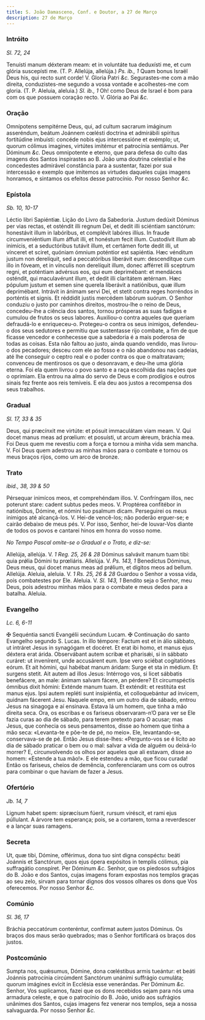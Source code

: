 ```yaml
---
title: S. João Damasceno, Conf. e Doutor, a 27 de Março
description: 27 de Março
---
```


### Intróito

_Sl. 72, 24_

<div class="grid grid-cols-2 gap-5">
  <span class="text-justify">
    Tenuísti manum déxteram meam: et in voluntáte tua deduxísti me, et cum
    glória suscepísti me. (T. P. Allelúja, allelúja.) <em>Ps. ib., 1</em> Quam
    bonus Israël Deus his, qui recto sunt corde! V. Gloria Patri <em>&c.</em>
  </span>
  <span class="text-justify">
    Segurastes-me com a mão direita, conduzistes-me segundo a vossa vontade e
    acolhestes-me com gloria. (T. P. Aleluia, aleluia.) <em>Sl. ib., 1</em> Oh!
    como Deus de Israel é bom para com os que possuem coração recto. V. Glória
    ao Pai <em>&c.</em>
  </span>
</div>

### Oração

<div class="grid grid-cols-2 gap-5">
  <span class="text-justify">
    Omnípotens sempitérne Deus, qui, ad cultum sacrarum imáginum asseréndum,
    beátum Joánnem cœlésti doctrina et admirábili spíritus fortitúdine imbuísti:
    concéde nobis ejus intercessióne et exémplo; ut, quorum cólimus imagines,
    virtútes imitémur et patrocínia sentiámus. Per Dóminum <em>&c.</em>
  </span>
  <span class="text-justify">
    Deus omnipotente e eterno, que para defesa do culto das imagens dos Santos
    inspirastes ao B. João uma doutrina celestial e lhe concedestes admirável
    constância para a sustentar, fazei por sua intercessão e exemplo que
    imitemos as virtudes daqueles cujas imagens honramos, e sintamos os efeitos
    desse patrocínio. Por nosso Senhor <em>&c.</em>
  </span>
</div>

### Epístola

_Sb. 10, 10-17_

<div class="grid grid-cols-2 gap-5">
  <span class="text-justify">Léctio libri Sapiéntiæ.</span>
  <span class="text-justify">Lição do Livro da Sabedoria.</span>
  <span class="text-justify">
    Justum dedúxit Dóminus per vias rectas, et osténdit illi regnum Dei, et
    dedit illi sciéntiam sanctórum: honestávit illum in labóribus, et complévit
    labóres illíus. In fraude circumveniéntium illum áffuit illi, et honéstum
    fecit illum. Custodívit illum ab inimícis, et a seductóribus tutávit illum,
    et certámen forte dedit illi, ut vínceret et sciret, quóniam ómnium
    poténtior est sapiéntia. Hæc vénditum justum non derelíquit, sed a
    peccatóribus liberávit eum: descendítque cum illo in fóveam, et in vínculis
    non derelíquit illum, donec afférret illi sceptrum regni, et poténtiam
    advérsus eos, qui eum deprimébant: et mendáces osténdit, qui maculavérunt
    illum, et dedit illi claritátem ætérnam. Hæc pópulum justum et semen sine
    querela liberávit a natiónibus, quæ illum deprimébant. Intrávit in ánimam
    servi Dei, et stetit contra reges horréndos in porténtis et signis. Et
    réddidit justis mercédem labórum suórum.
  </span>
  <span class="text-justify">
    O Senhor conduziu o justo por caminhos direitos, mostrou-lhe o reino de
    Deus, concedeu-lhe a ciência dos santos, tornou prósperas as suas fadigas e
    cumulou de frutos os seus labores. Auxiliou-o contra aqueles que queriam
    defraudá-lo e enriqueceu-o. Protegeu-o contra os seus inimigos, defendeu-o
    dos seus sedutores e permitiu que sustentasse rijo combate, a fim de que
    ficasse vencedor e conhecesse que a sabedoria é a mais poderosa de todas as
    coisas. Esta não faltou ao justo, ainda quando vendido, mas livrou-o dos
    pecadores; desceu com ele ao fosso e o não abandonou nas cadeias, até lhe
    conseguir o ceptro real e o poder contra os que o maltratavam; convenceu de
    mentirosos os que o desonravam, e deu-lhe uma glória eterna. Foi ela quem
    livrou o povo santo e a raça escolhida das nações que o oprimiam. Ela entrou
    na alma do servo de Deus e com prodígios e outros sinais fez frente aos reis
    temíveis. E ela deu aos justos a recompensa dos seus trabalhos.
  </span>
</div>

### Gradual

_Sl. 17, 33 & 35_

<div class="grid grid-cols-2 gap-5">
  <span class="text-justify">
    Deus, qui præcínxit me virtúte: et pósuit immaculátam viam meam. V. Qui
    docet manus meas ad prœlium: et posuísti, ut arcum ǽreum, bráchia mea.
  </span>
  <span class="text-justify">
    Foi Deus quem me revestiu com a força e tornou a minha vida sem mancha. V.
    Foi Deus quem adestrou as minhas mãos para o combate e tornou os meus braços
    rijos, como um arco de bronze.
  </span>
</div>

### Trato

_ibid., 38, 39 & 50_

<div class="grid grid-cols-2 gap-5">
  <span class="text-justify">
    Pérsequar inimícos meos, et comprehéndam illos. V. Confríngam illos, nec
    poterunt stare: cadent subtus pedes meos. V. Proptérea confitébor in
    natiónibus, Dómine, et nómini tuo psalmum dicam.
  </span>
  <span class="text-justify">
    Perseguirei os meus inimigos até alcançá-los. V. Hei-de vencê-los; não
    poderão erguer-se; e cairão debaixo de meus pés. V. Por isso, Senhor, hei-de
    louvar-Vos diante de todos os povos e cantarei hinos em honra do vosso nome.
  </span>
</div>

<em>No Tempo Pascal omite-se o Gradual e o Trato, e diz-se:</em>

<div class="grid grid-cols-2 gap-5">
  <span class="text-justify">
    Allelúja, allelúja. V. <em>1 Reg. 25, 26 & 28</em> Dóminus salvávit manum
    tuam tibi: quia prǿlia Dómini tu prœliáris. Allelúja. V. <em>Ps. 143, 1</em>
    Benedíctus Dóminus, Deus meus, qui docet manus meas ad prǿlium, et dígitos meos
    ad bellum. Allelúja.
  </span>
  <span class="text-justify">
    Aleluia, aleluia. V. <em>1 Rs. 25, 26 & 28</em> Guardou o Senhor a vossa
    vida, pois combatestes por Ele. Aleluia. V. <em>Sl. 143, 1</em> Bendito seja
    o Senhor, meu Deus, pois adestrou minhas mãos para o combate e meus dedos
    para a batalha. Aleluia.
  </span>
</div>

### Evangelho

_Lc. 6, 6-11_

<div class="grid grid-cols-2 gap-5">
  <span class="text-justify">
    <span class="text-red-500">&#10016;</span> Sequéntia sancti Evangélii
    secúndum Lucam.
  </span>
  <span class="text-justify">
    <span class="text-red-500">&#10016;</span> Continuação do santo Evangelho
    segundo S. Lucas.
  </span>
  <span class="text-justify">
    In illo témpore: Factum est et in álio sábbato, ut intráret Jesus in
    synagógam et docéret. Et erat ibi homo, et manus ejus déxtera erat árida.
    Observábant autem scribæ et pharisǽi, si in sábbato curáret: ut invenírent,
    unde accusárent eum. Ipse vero sciébat cogitatiónes eórum. Et ait hómini,
    qui habébat manum áridam: Surge et sta in médium. Et surgens stetit. Ait
    autem ad illos Jesus: Intérrogo vos, si licet sábbatis benefácere, an male:
    ánimam salvam fácere, an pérdere? Et circumspéctis ómnibus dixit hómini:
    Exténde manum tuam. Et exténdit: et restitúta est manus ejus. Ipsi autem
    repléti sunt insipiéntia, et colloquebántur ad ínvicem, quidnam fácerent
    Jesu.
  </span>
  <span class="text-justify">
    Naquele empo, em um outro dia de sábado, entrou Jesus na sinagoga e aí
    ensinava. Estava lá um homem, que tinha a mão direita seca. Ora, os escribas
    e os fariseus observaram-n’O para ver se Ele fazia curas ao dia de sábado,
    para terem pretexto para O acusar; mas Jesus, que conhecia os seus
    pensamentos, disse ao homem que tinha a mão seca: «Levanta-te e põe-te de
    pé, no meio». Ele, levantando-se, conservava-se de pé. Então Jesus
    disse-lhes: «Pergunto-vos se é lícito ao dia de sábado praticar o bem ou o
    mal: salvar a vida de alguém ou deixá-lo morrer? E, circunvolvendo os olhos
    por aqueles que ali estavam, disse ao homem: «Estende a tua mão!». E ele
    estendeu a mão, que ficou curada! Então os fariseus, cheios de demência,
    conferenciaram uns com os outros para combinar o que haviam de fazer a
    Jesus.
  </span>
</div>

### Ofertório

_Jb. 14, 7_

<div class="grid grid-cols-2 gap-5">
  <span class="text-justify">
    Lignum habet spem: sipræcísum fúerit, rursum viréscit, et rami ejus
    púllulant.
  </span>
  <span class="text-justify">
    A árvore tem esperança; pois, se a cortarem, torna a reverdescer e a lançar
    suas ramagens.
  </span>
</div>

### Secreta

<div class="grid grid-cols-2 gap-5">
  <span class="text-justify">
    Ut, quæ tibi, Dómine, offérimus, dona tuo sint digna conspéctu: beáti
    Joánnis et Sanctórum, quos ejus ópera expósitos in templis cólimus, pia
    suffragátio conspíret. Per Dóminum <em>&c.</em>
  </span>
  <span class="text-justify">
    Senhor, que os piedosos sufrágios do B. João e dos Santos, cujas imagens
    foram expostas nos templos graças ao seu zelo, sirvam para tornar dignos dos
    vossos olhares os dons que Vos oferecemos. Por nosso Senhor <em>&c.</em>
  </span>
</div>

### Comúnio

_Sl. 36, 17_

<div class="grid grid-cols-2 gap-5">
  <span class="text-justify">
    Bráchia peccatórum conteréntur, confírmat autem justos Dóminus.
  </span>
  <span class="text-justify">
    Os braços dos maus serão quebrados; mas o Senhor fortificará os braços dos
    justos.
  </span>
</div>

### Postcomúnio

<div class="grid grid-cols-2 gap-5">
  <span class="text-justify">
    Sumpta nos, quǽsumus, Dómine, dona cœléstibus armis tueántur: et beáti
    Joánnis patrocínia circúmdent Sanctórum unánimi suffrágio cumuláta; quorum
    imágines evícit in Ecclésia esse venerándas. Per Dóminum <em>&c.</em>
  </span>
  <span class="text-justify">
    Senhor, Vos suplicamos, fazei que os dons recebidos sejam para nós uma
    armadura celeste, e que o patrocínio do B. João, unido aos sufrágios
    unânimes dos Santos, cujas imagens fez venerar nos templos, seja a nossa
    salvaguarda. Por nosso Senhor <em>&c.</em>
  </span>
</div>
